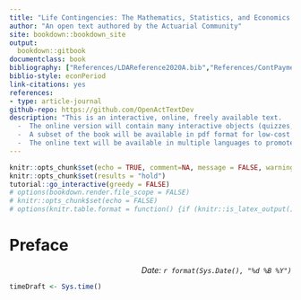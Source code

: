 ```yaml
--- 
title: "Life Contingencies: The Mathematics, Statistics, and Economics of Life Insurance"
author: "An open text authored by the Actuarial Community"
site: bookdown::bookdown_site
output:
  bookdown::gitbook
documentclass: book
bibliography: ["References/LDAReference2020A.bib","References/ContPayment.bib"]
biblio-style: econPeriod
link-citations: yes
references:
- type: article-journal
github-repo: https://github.com/OpenActTextDev
description: "This is an interactive, online, freely available text.
  -  The online version will contain many interactive objects (quizzes, computer demonstrations, interactive graphs, video, and the like) to promote deeper learning.
  -  A subset of the book will be available in pdf format for low-cost printing.
  -  The online text will be available in multiple languages to promote access to a worldwide audience."
---
```



```r
knitr::opts_chunk$set(echo = TRUE, comment=NA, message = FALSE, warning = FALSE, fig.align="center")
knitr::opts_chunk$set(results = "hold")
tutorial::go_interactive(greedy = FALSE)
# options(bookdown.render.file_scope = FALSE)
# knitr::opts_chunk$set(echo = FALSE)
# options(knitr.table.format = function() {if (knitr::is_latex_output()) 'latex' else 'pandoc'})

```

# Preface {-}

<p style="text-align:right;">
*Date: `r format(Sys.Date(), "%d %B %Y")`*</p>

```r
timeDraft <- Sys.time()
```

<!-- `r if (knitr:::is_html_output()) '$\\require{enclose}$'` -->



